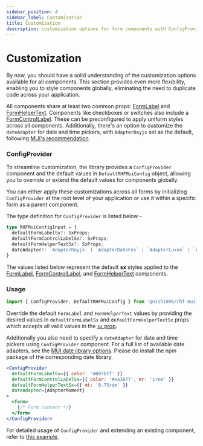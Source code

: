 ```yaml
---
sidebar_position: 4
sidebar_label: Customization
title: Customization
description: customization options for form components with ConfigProvider, allowing global styling and seamless control of FormLabel, FormHelperText, and dateAdapter for a consistent user experience.
---
```



# Customization

By now, you should have a solid understanding of the customization options 
available for all components. This section provides even more flexibility, 
enabling you to style components globally, eliminating the need to 
duplicate code across your application.

All components share at least two common props: [FormLabel](https://mui.com/material-ui/api/form-label/) 
and [FormHelperText](https://mui.com/material-ui/api/form-helper-text/). Components like checkboxes or switches 
also include a [FormControlLabel](https://mui.com/material-ui/api/form-control-label/). 
These can be preconfigured to apply uniform styles across all components. 
Additionally, there's an option to customize the `dateAdapter` for 
date and time pickers, with `AdapterDayjs` set as the default, following 
[MUI's recommendation](https://mui.com/x/react-date-pickers/base-concepts/#recommended-library).

### ConfigProvider

To streamline customization, the library provides a `ConfigProvider` component
and the default values in `DefaultRHFMuiConfig` object, allowing you to 
override or extend the default values for components globally.

You can either apply these customizations across all forms by initializing 
`ConfigProvider` at the root level of your application or use it within a 
specific form as a parent component.

The type definition for `ConfigProvider` is listed below -

```ts
type RHFMuiConfigInput = {
  defaultFormLabelSx?: SxProps;
  defaultFormControlLabelSx?: SxProps;
  defaultFormHelperTextSx?: SxProps;
  dateAdapter?: `AdapterDayjs` | `AdapterDateFns` | `AdapterLuxon` | `AdapterMoment`;
}
```

The values listed below represent the default **sx** styles applied to the
[FormLabel](https://mui.com/material-ui/api/form-label/),
[FormControlLabel](https://mui.com/material-ui/api/form-control-label/),
and [FormHelperText](https://mui.com/material-ui/api/form-helper-text/) components.

<DefaultConfigValuesTable />

### Usage

```js
import { ConfigProvider, DefaultRHFMuiConfig } from '@nish1896/rhf-mui-components/config';
```

Override the default `FormLabel` and `FormHelperText` values by providing
the desired values in `defaultFormLabelSx` and `defaultFormHelperTextSx` props
which accepts all valid values in the [`sx` prop](https://mui.com/material-ui/customization/how-to-customize/#the-sx-prop).

Additionally you also need to specify a `dateAdapter` for date and time pickers using 
`ConfigProvider` component. For a full list of available date adapters, see the 
[MUI date library options](https://mui.com/x/react-date-pickers/base-concepts/#date-library).
Please do install the npm package of the corresponding date library.

```jsx
<ConfigProvider
  defaultFormLabelSx={{ color: '#007bff' }}
  defaultFormControlLabelSx={{ color: '#ea3677', mr: '1rem' }}
  defaultFormHelperTextSx={{ mt: '0.75rem' }}
  dateAdapter={AdapterMoment}
>
  <form>
    {/* Form content */}
  </form>
</ConfigProvider>
```

For detailed usage of `ConfigProvider` and extending an existing component,
refer to [this example](https://rhf-mui-components-examples.netlify.app/customization).